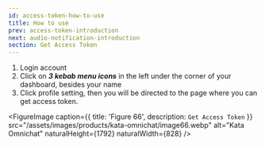 ```yaml
---
id: access-token-how-to-use
title: How to use
prev: access-token-introduction
next: audio-notification-introduction
section: Get Access Token
---
```


1. Login account
2. Click on **_3 kebab menu icons_** in the left under the corner of your dashboard, besides your name
3. Click profile setting, then you will be directed to the page where you can get access token.

<FigureImage
  caption={{ title: 'Figure 66', description: `Get Access Token` }}
  src="/assets/images/products/kata-omnichat/image66.webp"
  alt="Kata Omnichat"
  naturalHeight={1792}
  naturalWidth={828}
/>
